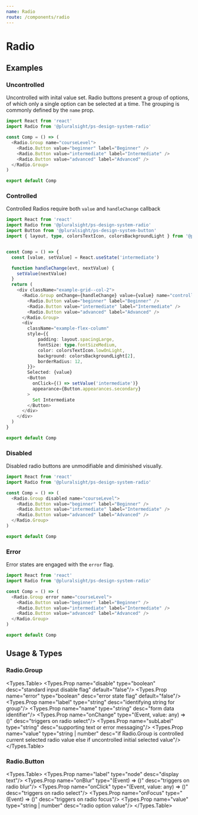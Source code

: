 ```yaml
---
name: Radio
route: /components/radio
---
```



# Radio

## Examples

### Uncontrolled
Uncontrolled with inital value set. Radio buttons present a group of options, of which only a single option can be selected at a time. The grouping is commonly defined by the ```name``` prop.
```typescript
import React from 'react'
import Radio from '@pluralsight/ps-design-system-radio'

const Comp = () => (
  <Radio.Group name="courseLevel">
    <Radio.Button value="beginner" label="Beginner" />
    <Radio.Button value="intermediate" label="Intermediate" />
    <Radio.Button value="advanced" label="Advanced" />
  </Radio.Group>
)

export default Comp

```

### Controlled
Controlled Radios require both ```value``` and ```handleChange``` callback
```typescript
import React from 'react'
import Radio from '@pluralsight/ps-design-system-radio'
import Button from '@pluralsight/ps-design-system-button'
import { layout, type, colorsTextIcon, colorsBackgroundLight } from '@pluralsight/ps-design-system-core'


const Comp = () => {
  const [value, setValue] = React.useState('intermediate')

  function handleChange(evt, nextValue) {
    setValue(nextValue)
  }
  return (
    <div className="example-grid--col-2">
      <Radio.Group onChange={handleChange} value={value} name="controlled">
        <Radio.Button value="beginner" label="Beginner" />
        <Radio.Button value="intermediate" label="Intermediate" />
        <Radio.Button value="advanced" label="Advanced" />
      </Radio.Group>
      <div 
        className="example-flex-column"
        style={{
            padding: layout.spacingLarge,
            fontSize: type.fontSizeMedium,
            color: colorsTextIcon.lowOnLight,
            background: colorsBackgroundLight[2],
            borderRadius: 12,
        }}>
        Selected: {value}
        <Button
          onClick={() => setValue('intermediate')}
          appearance={Button.appearances.secondary}
        >
          Set Intermediate
        </Button>
      </div>
    </div>
  )
}

export default Comp

```

### Disabled
Disabled radio buttons are unmodifiable and diminished visually.
```typescript
import React from 'react'
import Radio from '@pluralsight/ps-design-system-radio'

const Comp = () => (
  <Radio.Group disabled name="courseLevel">
    <Radio.Button value="beginner" label="Beginner" />
    <Radio.Button value="intermediate" label="Intermediate" />
    <Radio.Button value="advanced" label="Advanced" />
  </Radio.Group>
)

export default Comp

```

### Error
Error states are engaged with the ```error``` flag.
```typescript
import React from 'react'
import Radio from '@pluralsight/ps-design-system-radio'

const Comp = () => (
  <Radio.Group error name="courseLevel">
    <Radio.Button value="beginner" label="Beginner" />
    <Radio.Button value="intermediate" label="Intermediate" />
    <Radio.Button value="advanced" label="Advanced" />
  </Radio.Group>
)

export default Comp

```

## Usage & Types

<Usage install="npm install @pluralsight/ps-design-system-radio"
  import="import Avatar from '@pluralsight/ps-design-system-radio'"
  packageName="radio"
  />

### Radio.Group
<Types.Table>
  <Types.Prop name="disable" type="boolean" desc="standard input disable flag" default="false"/>
  <Types.Prop name="error" type="boolean" desc="error state flag" default="false"/>
  <Types.Prop name="label" type="string" desc="identifying string for group"/>
  <Types.Prop name="name" type="string" desc="form data identifier"/>
  <Types.Prop name="onChange" type="(Event, value: any) => ()" desc="triggers on radio select"/>
  <Types.Prop name="subLabel" type="string" desc="supporting text or error messaging"/>
  <Types.Prop name="value" type="string | number" desc="if Radio.Group is controlled current selected radio value else if uncontrolled initial selected value"/>
</Types.Table>

### Radio.Button

<Types.Table>
  <Types.Prop name="label" type="node" desc="display text"/>
  <Types.Prop name="onBlur" type="(Event) => ()" desc="triggers on radio blur"/>
  <Types.Prop name="onClick" type="(Event, value: any) => ()" desc="triggers on radio select"/>
  <Types.Prop name="onFocus" type="(Event) => ()" desc="triggers on radio focus"/>
  <Types.Prop name="value" type="string | number" desc="radio option value"/>
</Types.Table>